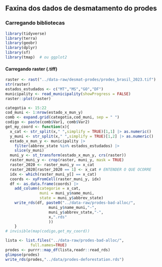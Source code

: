 
## Faxina dos dados de desmatamento do prodes

### Carregando bibliotecas

```r
library(tidyverse)
library(terra)
library(geobr)
library(dplyr)
library(sf)
library(tmap)  # ou ggplot2
```

#### Carregando raster (.tiff)

```r
raster <- rast("../data-raw/desmat-prodes/prodes_brasil_2023.tif")
str(raster)
estados_estudados <- c("MT","MS","GO","DF")
municipality <- read_municipality(showProgress = FALSE)
raster::plot(raster)
```

```r
categotia <- 15:22
cod_muni <- 1:nrow(estado_x_mun_y)
comb <- expand.grid(categotia,cod_muni, sep = " ")
codigo <- paste(comb$Var1, comb$Var2)
get_my_coord <- function(x){
  x_cat <- str_split(x," ",simplify = TRUE)[1,1] |> as.numeric()
  y_muni <- str_split(x," ",simplify = TRUE)[1,2] |> as.numeric()
  estado_x_mun_y <- municipality |> 
    filter(abbrev_state %in% estados_estudados) |> 
    slice(y_muni)
  muni_y <- st_transform(estado_x_mun_y, crs(raster))
  raster_muni_y <- crop(raster, muni_y, mask = TRUE)
  raster_2020 <- raster_muni_y == x_cat
  raster_2020[raster_2020 == 1] <- x_cat # ENTENDER O QUE OCORRE
  idx <- which(raster_muni_y[] == x_cat)
  coords <- xyFromCell(raster_muni_y, idx)  
  df <- as.data.frame(coords) |>
    add_column(categorie = x_cat,
               muni = muni_y$name_muni,
               state = muni_y$abbrev_state) 
    write_rds(df, paste0("../data-raw/prodes-bad-alloc/",
                   muni_y$name_muni,"-",
                   muni_y$abbrev_state,"-",
                   x,".rds"
                   ))
    }
# invisible(map(codigo,get_my_coord))
```

```r
lista <- list.files("../data-raw/prodes-bad-alloc/",
           full.names=TRUE)
prodes <- purrr::map_df(lista,readr::read_rds)
glimpse(prodes)
write_rds(prodes,"../data/prodes-deforestation.rds")
```














